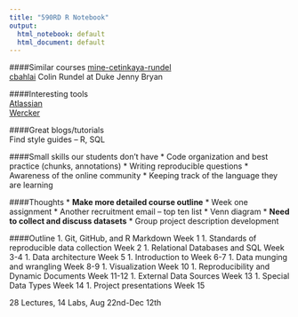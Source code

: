 ```yaml
---
title: "590RD R Notebook"
output:
  html_notebook: default
  html_document: default
---
```



####Similar courses
[mine-cetinkaya-rundel](https://github.com/mine-cetinkaya-rundel/2016-06-27-first-ds-course-user)  
[cbahlai](https://github.com/cbahlai/OSRR_course)
Colin Rundel at Duke
Jenny Bryan

####Interesting tools  
[Atlassian](https://www.atlassian.com/software/sourcetree)  
[Wercker](http://wercker.com/)


####Great blogs/tutorials  
Find style guides -- R, SQL

####Small skills our students don't have
* Code organization and best practice (chunks, annotations)
* Writing reproducible questions
* Awareness of the online community
* Keeping track of the language they are learning

####Thoughts
* **Make more detailed course outline**
* Week one assignment
* Another recruitment email -- top ten list 
* Venn diagram
* **Need to collect and discuss datasets**
* Group project description development

####Outline
1. Git, GitHub, and R Markdown \dotfill Week 1
1. Standards of reproducible data collection \dotfill Week 2
1. Relational Databases and SQL \dotfill Week 3-4
1. Data architecture \dotfill Week 5
1. Introduction to \texttt{R} \dotfill Week 6-7
1. Data munging and wrangling \dotfill Week 8-9
1. Visualization \dotfill Week 10
1. Reproducibility and Dynamic Documents \dotfill Week 11-12
1. External Data Sources \dotfill Week 13
1. Special Data Types \dotfill Week 14
1. Project presentations \dotfill Week 15

28 Lectures, 14 Labs, 
Aug 22nd-Dec 12th






